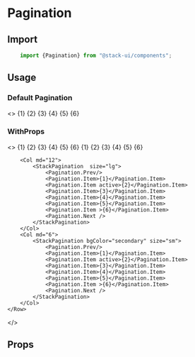 


<Meta title="Components/Pagination" component="Pagination" />

# Pagination

<Story name="Import" />

## Import

```jsx
    import {Pagination} from "@stack-ui/components";
```

## Usage

<Story name="Usages"/>

### Default Pagination
<Preview withToolbar>
<Story name="-Default">
    <>
    <StackPagination>   
        <Pagination.Prev/>
        <Pagination.Item>{1}</Pagination.Item>
        <Pagination.Item active>{2}</Pagination.Item>
        <Pagination.Item>{3}</Pagination.Item>
        <Pagination.Item>{4}</Pagination.Item>
        <Pagination.Item>{5}</Pagination.Item>
        <Pagination.Item >{6}</Pagination.Item>
        <Pagination.Next />
    </StackPagination>
    </>
</Story>
</Preview>

### WithProps
<Preview withToolbar>
<Story name="-WithProps">
<>
    <Row>
        <Col md="6">
            <StackPagination bgColor="primary" paginationType="rounded">   
                <Pagination.Prev/>
                <Pagination.Item>{1}</Pagination.Item>
                <Pagination.Item active>{2}</Pagination.Item>
                <Pagination.Item>{3}</Pagination.Item>
                <Pagination.Item>{4}</Pagination.Item>
                <Pagination.Item>{5}</Pagination.Item>
                <Pagination.Item >{6}</Pagination.Item>
                <Pagination.Next />
            </StackPagination>
        </Col>
        <Col md="6">
            <StackPagination bgColor="info">   
                <Pagination.Prev/>
                <Pagination.Item>{1}</Pagination.Item>
                <Pagination.Item active>{2}</Pagination.Item>
                <Pagination.Item>{3}</Pagination.Item>
                <Pagination.Item>{4}</Pagination.Item>
                <Pagination.Item>{5}</Pagination.Item>
                <Pagination.Item >{6}</Pagination.Item>
                <Pagination.Next />
            </StackPagination>
        </Col>
        
        <Col md="12">
            <StackPagination  size="lg">   
                <Pagination.Prev/>
                <Pagination.Item>{1}</Pagination.Item>
                <Pagination.Item active>{2}</Pagination.Item>
                <Pagination.Item>{3}</Pagination.Item>
                <Pagination.Item>{4}</Pagination.Item>
                <Pagination.Item>{5}</Pagination.Item>
                <Pagination.Item >{6}</Pagination.Item>
                <Pagination.Next />
            </StackPagination>
        </Col>
        <Col md="6">
            <StackPagination bgColor="secondary" size="sm">   
                <Pagination.Prev/>
                <Pagination.Item>{1}</Pagination.Item>
                <Pagination.Item active>{2}</Pagination.Item>
                <Pagination.Item>{3}</Pagination.Item>
                <Pagination.Item>{4}</Pagination.Item>
                <Pagination.Item>{5}</Pagination.Item>
                <Pagination.Item >{6}</Pagination.Item>
                <Pagination.Next />
            </StackPagination>
        </Col>
    </Row>
</>
</Story>
</Preview>



<Story name="Props" />

## Props

<Props of={PaginationTypes} />